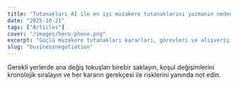 ```yaml
---
title: "Tutanakları AI ile en iyi müzakere tutanaklarını yazmanın nedeni"
date: "2025-10-21"
tags: ["Articles"]
cover: "/images/hero-phone.png"
excerpt: "Güçlü müzakere tutanakları kararları, görevleri ve alışverişin bağlamını (talepler & tavizler) kaydeder; kararlar hızlanır, geri dönüş azalır."
slug: "businessnegotiation"
---
```


Gerekli yerlerde ana değiş tokuşları birebir saklayın, koşul değişimlerini kronolojik sıralayın ve her kararın gerekçesi ile risklerini yanında not edin.
